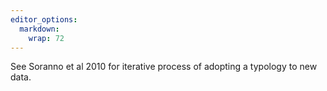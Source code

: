 ```yaml
---
editor_options: 
  markdown: 
    wrap: 72
---
```


See Soranno et al 2010 for iterative process of adopting a typology to new data. 
